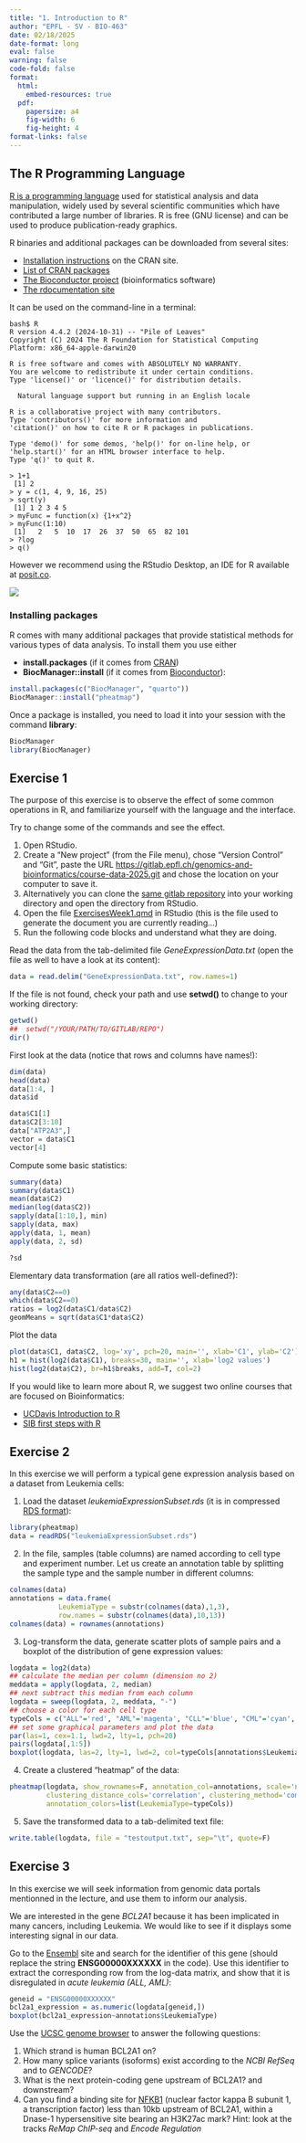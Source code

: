 ```yaml
---
title: "1. Introduction to R"
author: "EPFL - SV - BIO-463"
date: 02/18/2025
date-format: long
eval: false
warning: false
code-fold: false
format:
  html:
    embed-resources: true
  pdf:
    papersize: a4
    fig-width: 6
    fig-height: 4
format-links: false
---
```



## The R Programming Language

[R is a programming language](https://www.r-project.org/) used for statistical analysis and data manipulation, widely used by several scientific communities which have contributed a large number of libraries.
R is free (GNU license) and can be used to produce publication-ready graphics.

R binaries and additional packages can be downloaded from several sites:

* [Installation instructions](https://stat.ethz.ch/CRAN/) on the CRAN site.
* [List of CRAN packages](https://stat.ethz.ch/CRAN/web/packages/available_packages_by_name.html)
* [The Bioconductor project](http://www.bioconductor.org/) (bioinformatics software)
* [The rdocumentation site](https://www.rdocumentation.org/)

It can be used on the command-line in a terminal:
```verbatim
bash$ R
R version 4.4.2 (2024-10-31) -- "Pile of Leaves"
Copyright (C) 2024 The R Foundation for Statistical Computing
Platform: x86_64-apple-darwin20

R is free software and comes with ABSOLUTELY NO WARRANTY.
You are welcome to redistribute it under certain conditions.
Type 'license()' or 'licence()' for distribution details.

  Natural language support but running in an English locale

R is a collaborative project with many contributors.
Type 'contributors()' for more information and
'citation()' on how to cite R or R packages in publications.

Type 'demo()' for some demos, 'help()' for on-line help, or
'help.start()' for an HTML browser interface to help.
Type 'q()' to quit R.

> 1+1
 [1] 2
> y = c(1, 4, 9, 16, 25)
> sqrt(y)
 [1] 1 2 3 4 5
> myFunc = function(x) {1+x^2}
> myFunc(1:10)
 [1]   2   5  10  17  26  37  50  65  82 101
> ?log
> q()
```

However we recommend using the RStudio Desktop, an IDE for R available at [posit.co](https://posit.co/downloads/).

![](rstudio-windows.png)


### Installing packages 

R comes with many additional packages that provide statistical methods for various types of data analysis.
To install them you use either

* **install.packages** (if it comes from [CRAN](https://stat.ethz.ch/CRAN/))
* **BiocManager::install** (if it comes from [Bioconductor](http://www.bioconductor.org/)):

```r
install.packages(c("BiocManager", "quarto"))
BiocManager::install("pheatmap")
```

Once a package is installed, you need to load it into your session with the command **library**:
```r
BiocManager
library(BiocManager)
```

## Exercise 1

The purpose of this exercise is to observe the effect of some common operations in R,
and familiarize yourself with the language and the interface.

Try to change some of the commands and see the effect.

1. Open RStudio.
2. Create a "New project" (from the File menu), chose "Version Control" and "Git", paste the URL [https://gitlab.epfl.ch/genomics-and-bioinformatics/course-data-2025.git](https://gitlab.epfl.ch/genomics-and-bioinformatics/course-data-2025.git) and chose the location on your computer to save it.
3. Alternatively you can clone the [same gitlab repository](https://gitlab.epfl.ch/genomics-and-bioinformatics/course-data-2025.git) into your working directory and open the directory from RStudio.
4. Open the file [ExercisesWeek1.qmd](https://gitlab.epfl.ch/genomics-and-bioinformatics/course-data-2025/-/blob/main/week1/ExercisesWeek1.qmd) in RStudio (this is the file used to generate the document you are currently reading...)
5. Run the following code blocks and understand what they are doing.

Read the data from the tab-delimited file *GeneExpressionData.txt* (open the file as well to have a look at its content):
```r
data = read.delim("GeneExpressionData.txt", row.names=1)
```
If the file is not found, check your path and use **setwd()** to change to your working directory:
```r
getwd()
##  setwd("/YOUR/PATH/TO/GITLAB/REPO")
dir()
```
First look at the data (notice that rows and columns have names!):
```r
dim(data)
head(data)
data[1:4, ]
data$id 
```
```r
data$C1[1]
data$C2[3:10]
data["ATP2A3",]
vector = data$C1
vector[4]
```
Compute some basic statistics:
```r
summary(data)
summary(data$C1)
mean(data$C2)
median(log(data$C2))
sapply(data[1:10,], min)
sapply(data, max)
apply(data, 1, mean)
apply(data, 2, sd)

?sd
```
Elementary data transformation (are all ratios well-defined?):
```r
any(data$C2==0) 
which(data$C2==0)
ratios = log2(data$C1/data$C2)
geomMeans = sqrt(data$C1*data$C2)
```
Plot the data
```r
plot(data$C1, data$C2, log='xy', pch=20, main='', xlab='C1', ylab='C2')
h1 = hist(log2(data$C1), breaks=30, main='', xlab='log2 values')
hist(log2(data$C2), br=h1$breaks, add=T, col=2)
```

If you would like to learn more about R, we suggest two online courses that are focused on Bioinformatics:

 * [UCDavis Introduction to R](https://ucdavis-bioinformatics-training.github.io/2021-March-Introduction-to-R-for-Bioinformatics/R/Intro2R_main)
 * [SIB first steps with R](https://github.com/sib-swiss/first-steps-with-R-training)

## Exercise 2

In this exercise we will perform a typical gene expression analysis based on a dataset from Leukemia cells:

1. Load the dataset *leukemiaExpressionSubset.rds* (it is in compressed [RDS format](https://www.rdocumentation.org/packages/base/versions/3.6.2/topics/readRDS)):
```r
library(pheatmap)
data = readRDS("leukemiaExpressionSubset.rds")
```
2. In the file, samples (table columns) are named according to cell type and experiment number.
Let us create an annotation table by splitting the sample type and the sample number in different columns:
```r
colnames(data)
annotations = data.frame(
            LeukemiaType = substr(colnames(data),1,3),
            row.names = substr(colnames(data),10,13))
colnames(data) = rownames(annotations)
```
3. Log-transform the data, generate scatter plots of sample pairs and a boxplot of the distribution of gene expression values:
```r
logdata = log2(data)
## calculate the median per column (dimension no 2)
meddata = apply(logdata, 2, median)
## next subtract this median from each column
logdata = sweep(logdata, 2, meddata, "-")
## choose a color for each cell type
typeCols = c("ALL"='red', "AML"='magenta', "CLL"='blue', "CML"='cyan', "NoL"='gray')
## set some graphical parameters and plot the data
par(las=1, cex=1.1, lwd=2, lty=1, pch=20)
pairs(logdata[,1:5])
boxplot(logdata, las=2, lty=1, lwd=2, col=typeCols[annotations$LeukemiaType], pch=20)
```
4. Create a clustered "heatmap" of the data:
```r
pheatmap(logdata, show_rownames=F, annotation_col=annotations, scale='none', 
         clustering_distance_cols='correlation', clustering_method='complete',
         annotation_colors=list(LeukemiaType=typeCols))
```
5. Save the transformed data to a tab-delimited text file:
```r
write.table(logdata, file = "testoutput.txt", sep="\t", quote=F)
```

## Exercise 3

In this exercise we will seek information from genomic data portals mentionned in the lecture, and use them to inform our analysis.

We are interested in the gene *BCL2A1* because it has been implicated in many cancers, including Leukemia.
We would like to see if it displays some interesting signal in our data.

Go to the [Ensembl](https://www.ensembl.org/Homo_sapiens)
site and search for the identifier of this gene (should replace the string **ENSG00000XXXXXX** in the code).
Use this identifier to extract the corresponding row from the log-data matrix, and show that it is disregulated in *acute leukemia (ALL, AML)*:
```r
geneid = "ENSG00000XXXXXX"
bcl2a1_expression = as.numeric(logdata[geneid,])
boxplot(bcl2a1_expression~annotations$LeukemiaType)
```

Use the [UCSC genome browser](https://genome-euro.ucsc.edu/) to answer the following questions:

1. Which strand is human BCL2A1 on?
2. How many splice variants (isoforms) exist according to the *NCBI RefSeq* and to *GENCODE*?
3. What is the next protein-coding gene upstream of BCL2A1? and downstream?
4. Can you find a binding site for [NFKB1](https://www.genecards.org/cgi-bin/carddisp.pl?gene=NFKB1) (nuclear factor kappa B subunit 1, a transcription factor) less than 10kb upstream of BCL2A1, within a Dnase-1 hypersensitive site bearing an H3K27ac mark? Hint: look at the tracks *ReMap ChIP-seq* and *Encode Regulation*
